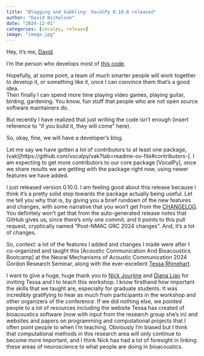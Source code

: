 ```yaml
---
title: "Blogging and babbling: VocalPy 0.10.0 released"
author: "David Nicholson"
date: "2024-12-01"
categories: [vocalpy, release]
image: "image.jpg"
---
```


Hey, it's me, [David](https://nicholdav.info/).  

I'm the person who develops most of [this code](https://github.com/vocalpy). 

Hopefully, 
at some point, a team of much smarter people will work together to develop it, 
or something like it, once I can convince them that's a good idea.  
Then finally I can spend more time playing video games, playing guitar, birding, gardening. 
You know, fun stuff that people who are not open source software maintainers do.

But recently I have realized that just writing the code isn't enough 
(insert reference to "if you build it, they will come" here).

So, okay, fine, we will have a developer's blog.

Let me say we have gotten a lot of contributors 
to at least one package, (vak)[https://github.com/vocalpy/vak?tab=readme-ov-file#contributors-].
I am expecting to get more contributors to 
our core package [VocalPy], 
once we share results we are getting with the package right now,
using newer features we have added.

I just released version 0.10.0.
I am feeling good about this release 
because I think it's a pretty solid step towards the package 
actually being useful.
Let me tell you why that is, 
by giving you a brief rundown of the new features and changes,
with some narrative that you won't get from the 
[CHANGELOG]().
You definitely won't get that from the auto-generated release notes 
that GitHub gives us, 
since there's only one commit,
and it points to this pull request, 
cryptically named "Post-NMAC GRC 2024 changes".
And, it's a lot of changes.

So, context:
a lot of the features I added and changes I made 
were after I co-organized and taught 
this [Acoustic Communication And Bioacoustics Bootcamp] 
at the Neural Mechanisms of Acoustic Communication 2024 Gordon Research Seminar,
along with the ever-excellent [Tessa Rhinehart]().

I want to give a huge, huge thank you to [Nick Jourjine]() 
and [Diana Liao]() for inviting Tessa and I to teach this workshop. 
I know firsthand how important the skills that we taught are,
especially for graduate students.
It was incredibly gratifying to hear as much from participants in the workshop 
and other organizers of the conference.
If we did nothing else, 
we pointed people to a lot of resources 
including the website Tessa has created of bioacoustics software 
(now with input from the research group she's in)
and websites and papers on programming and computational projects 
that I often point people to when I'm teaching.
Obviously I'm biased but I think that computational methods 
in this research area will only continue to become more important, 
and I think Nick has had a lot of foresight 
in linking these areas of neuroscience to 
what people are doing in bioacoustics. 